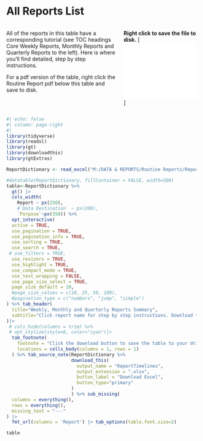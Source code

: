 # All Reports List {.unnumbered}

::: {.column-margin}

:::
:::: {.columns}

::: {.column width="60%"}
All of the reports in this table have a corresponding tutorial (see TOC headings Core Weekly Reports, Monthly Reports and Quarterly Reports to the left). Here is where you'll find detailed, step by step instructions.

For a pdf version of the table, right click the Routine Report pdf below this table and save to disk.
:::

::: {.column width="40%"}
**Right click to save the file to disk.**
[![PDF Version](reference/CompassTypst.pdf)]
:::

::::


```r
#| echo: false
#| column: page-right
#| 
library(tidyverse)
library(readxl)
library(gt)
library(downloadthis)
library(gtExtras)

ReportDictionary <- read_excel("M:/DATA & REPORTS/Routine Reports/ReportDictionary.xlsx")

#datatable(ReportDictionary, fillContainer = FALSE, width=500)
table<-ReportDictionary %>% 
  gt() |>
  cols_width(
    Report ~ px(250),
    #`Data Destination` ~ px(200),
    `Purpose`~px(350)) %>%
  opt_interactive(
  active = TRUE,
  use_pagination = TRUE,
  use_pagination_info = TRUE,
  use_sorting = TRUE,
  use_search = TRUE,
 # use_filters = TRUE,
  use_resizers = TRUE,
  use_highlight = TRUE,
  use_compact_mode = TRUE,
  use_text_wrapping = FALSE,
  use_page_size_select = TRUE,
  page_size_default = 10,
  #page_size_values = c(10, 25, 50, 100),
  #pagination_type = c("numbers", "jump", "simple")
) %>% tab_header(
  title="Weekly, Monthly and Quarterly Reports Summary",
  subtitle="Click report name for step by step instructions. Download the entire table via button below"
)|>
 # cols_hide(columns = trim) %>%
 # opt_stylize(style=6, color="cyan")|>
  tab_footnote(
    footnote = "Click the download button to save the table to your drive.",
    locations = cells_body(columns = 1, rows = 1)
  ) %>% tab_source_note(ReportDictionary %>%
                        download_this(
                          output_name = "ReportTimelines",
                          output_extension = ".xlsx",
                          button_label = "Download Excel",
                          button_type="primary"
                        )
                        ) %>% sub_missing(
  columns = everything(),
  rows = everything(),
  missing_text = "---"
) |>
  fmt_url(columns = 'Report') |> tab_options(table.font.size=2)

table

```




